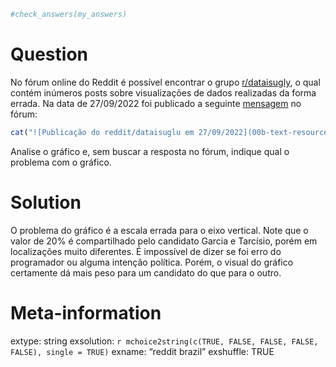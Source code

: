 ```r

#check_answers(my_answers)
```

Question
========

No fórum online do Reddit é possível encontrar o grupo [r/dataisugly](https://www.reddit.com/r/dataisugly/), o qual contém inúmeros posts sobre visualizações de dados realizadas da forma errada. Na data de 27/09/2022 foi publicado a seguinte [mensagem](https://www.reddit.com/r/dataisugly/comments/xphz87/polls_for_upcoming_s%C3%A3o_paulo_state_governor/) no fórum:


```r
cat("![Publicação do reddit/dataisuglu em 27/09/2022](00b-text-resources/figs/exercises-reddit-brazil.jpg)")
```

Analise o gráfico e, sem buscar a resposta no fórum, indique qual o problema com o gráfico.


Solution
================

O problema do gráfico é a escala errada para o eixo vertical. Note que o valor de 20% é compartilhado pelo candidato Garcia e Tarcísio, porém em localizações muito diferentes. É impossível de dizer se foi erro do programador ou alguma intenção política. Porém, o visual do gráfico certamente dá mais peso para um candidato do que para o outro.



Meta-information
================
extype: string
exsolution: `r mchoice2string(c(TRUE, FALSE, FALSE, FALSE, FALSE), single = TRUE)`
exname: "reddit brazil"
exshuffle: TRUE

